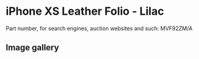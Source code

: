 # iPhone XS Leather Folio - Lilac

Part number, for search engines, auction websites and such: MVF92ZM/A

## Image gallery

<div style={{ width: "768px" }}>
  <GalleryComponent
    images={[
      {
        original: "/everysource/MVF92",
        thumbnail: "/everypreview/MVF92",
      },
      {
        original: "/everysource/MVF92_AV1_GOLD",
        thumbnail: "/everypreview/MVF92_AV1_GOLD",
      },
      {
        original: "/everysource/MVF92_AV1_SILVER",
        thumbnail: "/everypreview/MVF92_AV1_SILVER",
      },
      {
        original: "/everysource/MVF92_AV1_SPACE_GRAY",
        thumbnail: "/everypreview/MVF92_AV1_SPACE_GRAY",
      },
      {
        original: "/everysource/MVF92_AV2",
        thumbnail: "/everypreview/MVF92_AV2",
      }
    ]}
  />
</div>